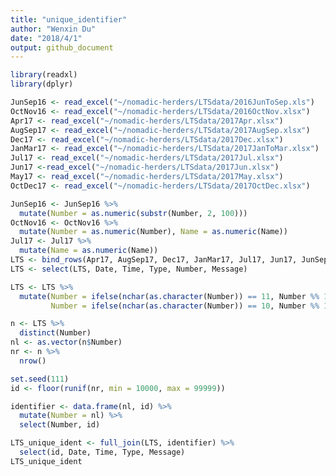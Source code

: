 ```yaml
---
title: "unique_identifier"
author: "Wenxin Du"
date: "2018/4/1"
output: github_document
---
```


```r
library(readxl)
library(dplyr)
```
```r
JunSep16 <- read_excel("~/nomadic-herders/LTSdata/2016JunToSep.xls")
OctNov16 <- read_excel("~/nomadic-herders/LTSdata/2016OctNov.xlsx")
Apr17 <- read_excel("~/nomadic-herders/LTSdata/2017Apr.xlsx")
AugSep17 <- read_excel("~/nomadic-herders/LTSdata/2017AugSep.xlsx")
Dec17 <- read_excel("~/nomadic-herders/LTSdata/2017Dec.xlsx")
JanMar17 <- read_excel("~/nomadic-herders/LTSdata/2017JanToMar.xlsx")
Jul17 <- read_excel("~/nomadic-herders/LTSdata/2017Jul.xlsx")
Jun17 <-read_excel("~/nomadic-herders/LTSdata/2017Jun.xlsx")
May17 <- read_excel("~/nomadic-herders/LTSdata/2017May.xlsx")
OctDec17 <- read_excel("~/nomadic-herders/LTSdata/2017OctDec.xlsx")
```


```r
JunSep16 <- JunSep16 %>%
  mutate(Number = as.numeric(substr(Number, 2, 100)))
OctNov16 <- OctNov16 %>%
  mutate(Number = as.numeric(Number), Name = as.numeric(Name))
Jul17 <- Jul17 %>%
  mutate(Name = as.numeric(Name))
LTS <- bind_rows(Apr17, AugSep17, Dec17, JanMar17, Jul17, Jun17, JunSep16, May17, OctDec17, OctNov16)
LTS <- select(LTS, Date, Time, Type, Number, Message)
```

```r
LTS <- LTS %>%
  mutate(Number = ifelse(nchar(as.character(Number)) == 11, Number %% 100000000, Number),
         Number = ifelse(nchar(as.character(Number)) == 10, Number %% 10000000, Number))
```

```r
n <- LTS %>%
  distinct(Number)
nl <- as.vector(n$Number)
nr <- n %>%
  nrow()
```
```r
set.seed(111)
id <- floor(runif(nr, min = 10000, max = 99999))
```
```r
identifier <- data.frame(nl, id) %>%
  mutate(Number = nl) %>%
  select(Number, id)
```
```r
LTS_unique_ident <- full_join(LTS, identifier) %>%
  select(id, Date, Time, Type, Message) 
LTS_unique_ident
```